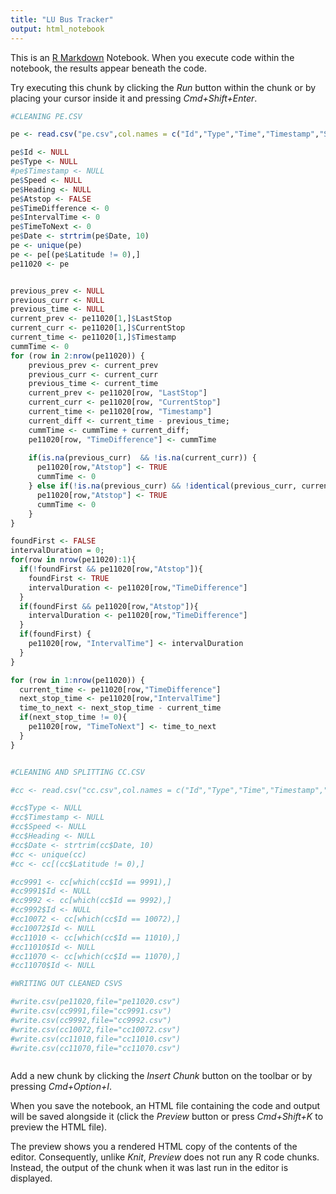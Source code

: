```yaml
---
title: "LU Bus Tracker"
output: html_notebook
---
```


This is an [R Markdown](http://rmarkdown.rstudio.com) Notebook. When you execute code within the notebook, the results appear beneath the code. 

Try executing this chunk by clicking the *Run* button within the chunk or by placing your cursor inside it and pressing *Cmd+Shift+Enter*. 

```r
#CLEANING PE.CSV

pe <- read.csv("pe.csv",col.names = c("Id","Type","Time","Timestamp","Speed","Heading","Latitude","Longitude","LastStop","CurrentStop","Date"), row.names = NULL, na.strings=c("NA","NaN", " ",""))

pe$Id <- NULL
pe$Type <- NULL
#pe$Timestamp <- NULL
pe$Speed <- NULL
pe$Heading <- NULL
pe$Atstop <- FALSE
pe$TimeDifference <- 0
pe$IntervalTime <- 0
pe$TimeToNext <- 0
pe$Date <- strtrim(pe$Date, 10)
pe <- unique(pe)
pe <- pe[(pe$Latitude != 0),]
pe11020 <- pe


previous_prev <- NULL
previous_curr <- NULL
previous_time <- NULL
current_prev <- pe11020[1,]$LastStop
current_curr <- pe11020[1,]$CurrentStop
current_time <- pe11020[1,]$Timestamp
cummTime <- 0
for (row in 2:nrow(pe11020)) {
    previous_prev <- current_prev
    previous_curr <- current_curr
    previous_time <- current_time
    current_prev <- pe11020[row, "LastStop"]
    current_curr <- pe11020[row, "CurrentStop"]
    current_time <- pe11020[row, "Timestamp"]
    current_diff <- current_time - previous_time;
    cummTime <- cummTime + current_diff;
    pe11020[row, "TimeDifference"] <- cummTime
    
    if(is.na(previous_curr)  && !is.na(current_curr)) {
      pe11020[row,"Atstop"] <- TRUE
      cummTime <- 0
    } else if(!is.na(previous_curr) && !identical(previous_curr, current_curr) && !is.na(current_curr)){
      pe11020[row,"Atstop"] <- TRUE
      cummTime <- 0
    }
}

foundFirst <- FALSE
intervalDuration = 0;
for(row in nrow(pe11020):1){
  if(!foundFirst && pe11020[row,"Atstop"]){
    foundFirst <- TRUE
    intervalDuration <- pe11020[row,"TimeDifference"]
  } 
  if(foundFirst && pe11020[row,"Atstop"]){
    intervalDuration <- pe11020[row,"TimeDifference"]
  } 
  if(foundFirst) {
    pe11020[row, "IntervalTime"] <- intervalDuration
  }
}

for (row in 1:nrow(pe11020)) {
  current_time <- pe11020[row,"TimeDifference"]
  next_stop_time <- pe11020[row,"IntervalTime"]
  time_to_next <- next_stop_time - current_time
  if(next_stop_time != 0){
    pe11020[row, "TimeToNext"] <- time_to_next
  }
}


#CLEANING AND SPLITTING CC.CSV

#cc <- read.csv("cc.csv",col.names = c("Id","Type","Time","Timestamp","Speed","Heading","Latitude","Longitude","Last Stop","Current Stop","Date"), row.names = NULL)

#cc$Type <- NULL
#cc$Timestamp <- NULL
#cc$Speed <- NULL
#cc$Heading <- NULL
#cc$Date <- strtrim(cc$Date, 10)
#cc <- unique(cc)
#cc <- cc[(cc$Latitude != 0),]

#cc9991 <- cc[which(cc$Id == 9991),]
#cc9991$Id <- NULL
#cc9992 <- cc[which(cc$Id == 9992),]
#cc9992$Id <- NULL
#cc10072 <- cc[which(cc$Id == 10072),]
#cc10072$Id <- NULL
#cc11010 <- cc[which(cc$Id == 11010),]
#cc11010$Id <- NULL
#cc11070 <- cc[which(cc$Id == 11070),]
#cc11070$Id <- NULL

#WRITING OUT CLEANED CSVS

#write.csv(pe11020,file="pe11020.csv")
#write.csv(cc9991,file="cc9991.csv")
#write.csv(cc9992,file="cc9992.csv")
#write.csv(cc10072,file="cc10072.csv")
#write.csv(cc11010,file="cc11010.csv")
#write.csv(cc11070,file="cc11070.csv")



```

Add a new chunk by clicking the *Insert Chunk* button on the toolbar or by pressing *Cmd+Option+I*.

When you save the notebook, an HTML file containing the code and output will be saved alongside it (click the *Preview* button or press *Cmd+Shift+K* to preview the HTML file). 

The preview shows you a rendered HTML copy of the contents of the editor. Consequently, unlike *Knit*, *Preview* does not run any R code chunks. Instead, the output of the chunk when it was last run in the editor is displayed.

